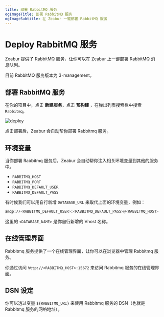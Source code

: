 ```yaml
---
title: 部署 RabbitMQ 服务
ogImageTitle: 部署 RabbitMQ 服务
ogImageSubtitle: 在 Zeabur 一键部署 RabbitMQ 服务
---
```



# Deploy RabbitMQ 服务

Zeabur 提供了 RabbitMQ 服务，让你可以在 Zeabur 上一键部署 RabbitMQ 消息队列。

<Callout type="info" emoji="ℹ️">
    目前 RabbitMQ 服务版本为 3-management。
</Callout>

## 部署 RabbitMQ 服务

在你的项目中，点击 **新建服务**，点击 **预构建** ，在弹出列表搜索栏中搜索 `Rabbitmq`。

![deploy](/deploy/common/select-service.en-US.png)


点击部署后，Zeabur 会自动帮你部署 Rabbitmq 服务。

## 环境变量


当你部署 Rabbitmq 服务后，Zeabur 会自动帮你注入相关环境变量到其他的服务中。

 - `RABBITMQ_HOST`
 - `RABBITMQ_PORT`
 - `RABBITMQ_DEFAULT_USER`
 - `RABBITMQ_DEFAULT_PASS`

有时候我们可以用自行新增 `DATABASE_URL` 来取代上面的环境变量，例如：

```bash copy
amqp://<RABBITMQ_DEFAULT_USER>:<RABBITMQ_DEFAULT_PASS>@<RABBITMQ_HOST>:<RABBITMQ_PORT>/<DATABASE_NAME>
```

这里的 `<DATABASE_NAME>` 是你自行新增的 Vhost 名称。

## 在线管理界面

Rabbitmq 服务提供了一个在线管理界面，让你可以在浏览器中管理 Rabbitmq 服务。

你通过访问 `http://<RABBITMQ_HOST>:15672` 来访问 Rabbitmq 服务的在线管理界面。

## DSN 设定

你可以透过变量 `${RABBITMQ_URI}` 来使用 Rabbitmq 服务的 DSN（也就是 Rabbitmq 服务的网络地址）。


